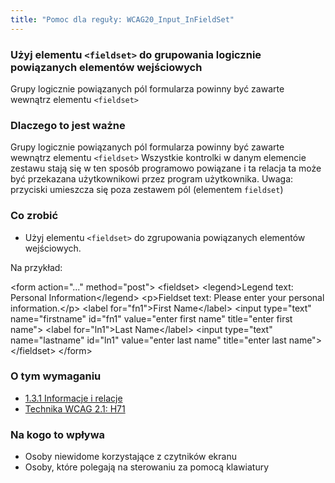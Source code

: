 ```yaml
---
title: "Pomoc dla reguły: WCAG20_Input_InFieldSet"
---
```


<div className="toolHelp">
<Row>
<Column colLg={16} colMd={8} colSm={4} className="toolHead">

### Użyj elementu `<fieldset>` do grupowania logicznie powiązanych elementów wejściowych

<div id="locLevel"></div>

Grupy logicznie powiązanych pól formularza powinny być zawarte wewnątrz elementu `<fieldset>`

</Column>
</Row>
<Row>
<Column colLg={11} colMd={5} colSm={4} className="toolMain">

### Dlaczego to jest ważne

Grupy logicznie powiązanych pól formularza powinny być zawarte wewnątrz elementu `<fieldset>` Wszystkie kontrolki w danym elemencie zestawu stają się w ten sposób programowo powiązane i ta relacja ta może być przekazana użytkownikowi przez program użytkownika. Uwaga: przyciski umieszcza się poza zestawem pól (elementem `fieldset`)


<div id="locSnippet"></div>

### Co zrobić
 
 * Użyj elementu `<fieldset>` do zgrupowania powiązanych elementów wejściowych.
 

Na przykład:

<CodeSnippet type="multi" light={true}>&lt;form action="..." method="post"&gt;
    &lt;fieldset&gt;
        &lt;legend&gt;Legend text: Personal Information&lt;/legend&gt;
        &lt;p&gt;Fieldset text: Please enter your personal information.&lt;/p&gt;
        &lt;label for="fn1"&gt;First Name&lt;/label&gt;
        &lt;input type="text" name="firstname" id="fn1" value="enter first name" title="enter first name"&gt;
        &lt;label for="ln1"&gt;Last Name&lt;/label&gt;
        &lt;input type="text" name="lastname" id="ln1" value="enter last name" title="enter last name"&gt;
    &lt;/fieldset&gt;
&lt;/form&gt;</CodeSnippet>

</Column>
<Column colLg={5} colMd={3} colSm={4} className="toolLeft">

### O tym wymaganiu

* [1.3.1 Informacje i relacje](https://wcag.lepszyweb.pl/#info-and-relationships)
* [Technika WCAG 2.1: H71](https://www.w3.org/WAI/WCAG21/Techniques/html/H71)

### Na kogo to wpływa

 * Osoby niewidome korzystające z czytników ekranu
 * Osoby, które polegają na sterowaniu za pomocą klawiatury

</Column>
</Row>
</div>
